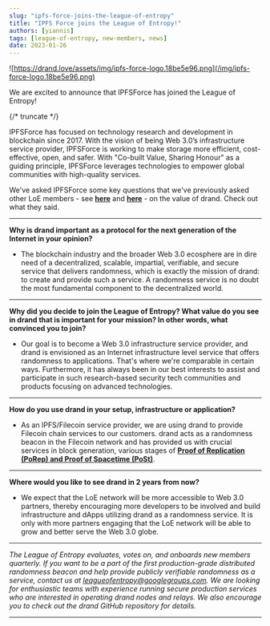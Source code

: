 ```yaml
---
slug: "ipfs-force-joins-the-league-of-entropy"
title: "IPFS Force joins the League of Entropy!"
authors: [yiannis]
tags: [league-of-entropy, new-members, news]
date: 2023-01-26
---
```


![https://drand.love/assets/img/ipfs-force-logo.18be5e96.png](/img/ipfs-force-logo.18be5e96.png)

We are excited to announce that IPFSForce has joined the League of Entropy!

{/* truncate */}

IPFSForce has focused on technology research and development in blockchain since 2017. With the vision of being Web 3.0’s infrastructure service provider, IPFSForce is working to make storage more efficient, cost-effective, open, and safer. With "Co-built Value, Sharing Honour" as a guiding principle, IPFSForce leverages technologies to empower global communities with high-quality services.

We've asked IPFSForce some key questions that we've previously asked other LoE members - see [**here**](/blog/the-value-of-drand-part-1-of-2) and [**here**](/blog/the-value-of-drand-part-2-of-2) - on the value of drand. Check out what they said.

---

**Why is drand important as a protocol for the next generation of the Internet in your opinion?**

- The blockchain industry and the broader Web 3.0 ecosphere are in dire need of a decentralized, scalable, impartial, verifiable, and secure service that delivers randomness, which is exactly the mission of drand: to create and provide such a service. A randomness service is no doubt the most fundamental component to the decentralized world.

---

**Why did you decide to join the League of Entropy? What value do you see in drand that is important for your mission? In other words, what convinced you to join?**

- Our goal is to become a Web 3.0 infrastructure service provider, and drand is envisioned as an Internet infrastructure level service that offers randomness to applications. That's where we're comparable in certain ways. Furthermore, it has always been in our best interests to assist and participate in such research-based security tech communities and products focusing on advanced technologies.

---

**How do you use drand in your setup, infrastructure or application?**

- As an IPFS/Filecoin service provider, we are using drand to provide Filecoin chain services to our customers. drand acts as a randomness beacon in the Filecoin network and has provided us with crucial services in block generation, various stages of [**Proof of Replication (PoRep) and Proof of Spacetime (PoSt)**](https://spec.filecoin.io/#section-algorithms.pos).

---

**Where would you like to see drand in 2 years from now?**

- We expect that the LoE network will be more accessible to Web 3.0 partners, thereby encouraging more developers to be involved and build infrastructure and dApps utilizing drand as a randomness service. It is only with more partners engaging that the LoE network will be able to grow and better serve the Web 3.0 globe.

---

*The League of Entropy evaluates, votes on, and onboards new members quarterly. If you want to be a part of the first production-grade distributed randomness beacon and help provide publicly verifiable randomness as a service, contact us at leagueofentropy@googlegroups.com. We are looking for enthusiastic teams with experience running secure production services who are interested in operating drand nodes and relays. We also encourage you to check out the drand GitHub repository for details.*

---
